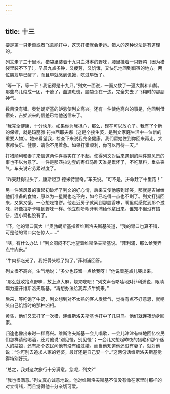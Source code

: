 ```yaml
---
---
---
```

title: 十三
---




要是第一只走兽或者飞禽能打中，这天打猎就会走运。猎人的这种说法是有道理的。

列文走了三十里地，猎袋里装着十九只血淋淋的野味，腰里挂着一只野鸭（因为猎袋里装不下了），早晨九点多钟，又疲劳，又饥饿，又快乐地回到借宿的地方。两位朋友早已醒了，而且早就感到饥饿，吃过早饭了。

“等一下，等一下！我记得是十九只。”列文一面说，一面又数了一遍大鹬和山鹬。那些鸟儿缩成一团，干瘪了，血迹斑斑，脑袋歪在一边，完全失去了飞翔时的那副神气。

数目没有错。奥勃朗斯基的妒忌使列文高兴。还有一件使他高兴的事是，他回到借宿处，吉娣派来的信差已给他送信来了。

“我完全健康，十分快乐。如果你为我担心，那么，现在可以放心了。我有了个新的保镖，就是玛丽雅·符拉西耶夫娜（这是个接生婆，是列文家庭生活中一位新的重要人物）。她来看望我，检查下来说我完全健康。我们留她住到你回来再走。大家都快乐、健康，请你不用着急。如果打猎顺利，你可以再待一天。”

打猎顺利和妻子来信这两件喜事实在了不起，使得列文对后来遇到的两件煞风景的事也不以为意了。一件是那匹拉边套的枣红马昨天准是累坏了，不吃草料，垂头丧气。车夫说它劳累过度了。

“昨天赶得过头了，康斯坦京·德米特里奇。”车夫说。“可不是，拼命赶了十里路！”

另一件煞风景的事起初破坏了列文的好心情，后来又使他感到好笑，那就是吉娣给他们准备的食物，原以为一星期也吃不完，如今已吃得一点也不剩了。列文打猎回来，又累又饿，一心想吃馅饼。他走近房子就闻到那股香味，嘴里就感觉到那个滋味，好像拉斯卡嗅到野味一样。他立刻吩咐菲利浦给他拿出来。谁知不但没有馅饼，连小鸡也没有了。

“吓，他的胃口真大！”奥勃朗斯基指着维斯洛夫斯基笑道，“我的胃口也算不错，可是他的胃口实在惊人……”

“嗐，有什么办法！”列文闷闷不乐地望着维斯洛夫斯基说。“菲利浦，那么给我弄点牛肉来。”

“牛肉都吃光了，我把骨头喂了狗了。”菲利浦回答。

列文很不高兴，生气地说：“多少也该留一点给我呀！”他说着差点儿哭出来。

“那么就收拾点野味，放上点大麻，烧来吃吧！”列文声音哆嗦地对菲利浦说，眼睛竭力避开维斯洛夫斯基。“再想办法给我弄点牛奶来。”

后来，等吃饱了牛奶，列文想到对不太熟的客人发脾气，觉得有点不好意思，就嘲笑自己饥饿时的那种凶相。

黄昏，他们又去打了一次猎，连维斯洛夫斯基也打中了几只鸟。他们就连夜动身回家。

归途也像出来时一样高兴。维斯洛夫斯基一会儿唱歌，一会儿津津有味地回忆农民们怎样请他喝酒，还对他说“别见怪，别见怪”；一会儿又想起昨夜的猎艳和那个迷人的姑娘，还有那个农民问他有没有结过婚。而当他知道他还没有妻子，就对他说：“你可别去追求人家的老婆，最好还是自己娶一个。”这两句话维斯洛夫斯基觉得特别好玩。

“总之，我对这次旅行十分满意。您呢，列文?”

“我也很满意。”列文真心诚意地说。他对维斯洛夫斯基不仅没有像在家里时那样的对立情绪，而且觉得他十分亲切可爱。
